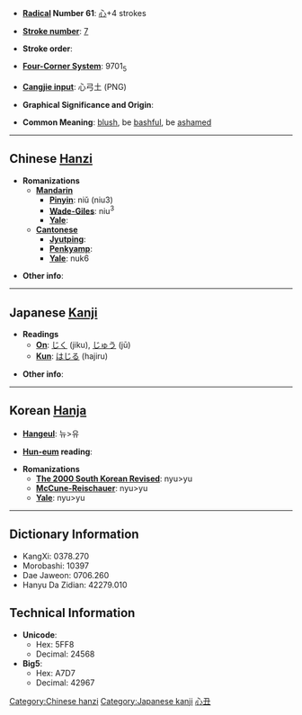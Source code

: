 * '''[[Wiktionary:Chinese radical index| Radical]] Number 61''': [[Wiktionary:Chinese radical index 心|心]]+4 strokes

* '''[[Wiktionary:Chinese total strokes index|Stroke number]]''': [[Wiktionary:Chinese total strokes index 7|7]]

* '''Stroke order''': 

* '''[[Wiktionary:Chinese four corner index|Four-Corner System]]''': 9701<sub>5</sub>

* '''[[Wiktionary:Chinese Cangjie index|Cangjie input]]''': 心弓土 (PNG)

* '''Graphical Significance and Origin''': 

* '''Common Meaning''': [[blush]], be [[bashful]], be [[ashamed]]

----

== Chinese [[Hanzi]] ==

* '''Romanizations'''
** '''[[Mandarin]]'''
*** '''[[Pinyin]]''': niǔ (niu3)
*** '''[[Wade-Giles]]''': niu<sup>3</sup>
*** '''[[Yale]]''': 
** '''[[Cantonese]]'''
*** '''[[Jyutping]]''':
*** '''[[Penkyamp]]''': 
*** '''[[Yale]]''': nuk6

* '''Other info''': 

----

== Japanese [[Kanji]] ==

* '''Readings'''
** '''[[On]]''': [[じく]] (jiku), [[じゅう]] (jū)
** '''[[Kun]]''': [[はじる]] (hajiru)

* '''Other info''':  

----

== Korean [[Hanja]] ==

* '''[[Hangeul]]''': 뉴>유

* '''[[Hun-eum]] reading''': 

* '''Romanizations'''
** '''[[The 2000 South Korean Revised Romanization|The 2000 South Korean Revised]]''': nyu>yu
** '''[[McCune-Reischauer]]''': nyu>yu
** '''[[Yale]]''': nyu>yu

----

== Dictionary Information ==

* KangXi: 0378.270
* Morobashi: 10397
* Dae Jaweon: 0706.260
* Hanyu Da Zidian: 42279.010

== Technical Information ==

* '''Unicode''':
** Hex: 5FF8
** Decimal: 24568
* '''Big5''':
** Hex: A7D7
** Decimal: 42967

[[Category:Chinese hanzi]]
[[Category:Japanese kanji]]
[[Category:Korean Hanja|心丑]]
